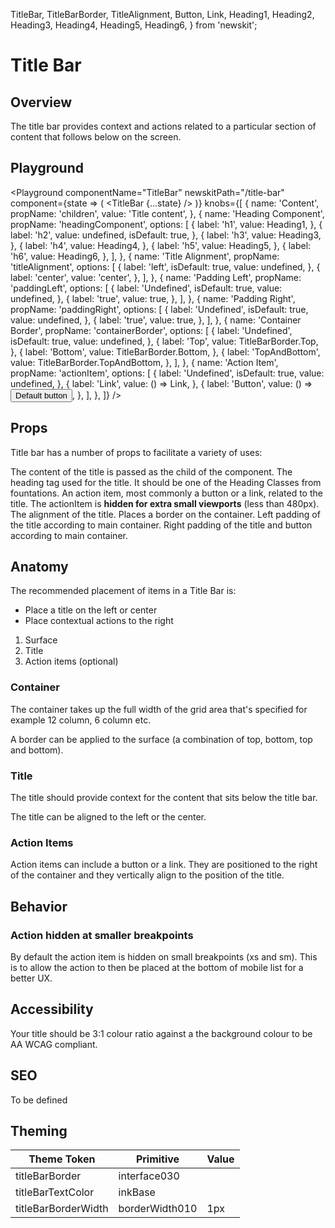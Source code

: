 
  TitleBar,
  TitleBarBorder,
  TitleAlignment,
  Button,
  Link,
  Heading1,
  Heading2,
  Heading3,
  Heading4,
  Heading5,
  Heading6,
} from 'newskit';


# Title Bar

## Overview

The title bar provides context and actions related to a particular section of content that follows below on the screen.

## Playground

<Playground
  componentName="TitleBar"
  newskitPath="/title-bar"
  component={state => (
    <LegacyBlock width="100%">
      <TitleBar {...state} />
    </LegacyBlock>
  )}
  knobs={[
    {
      name: 'Content',
      propName: 'children',
      value: 'Title content',
    },
    {
      name: 'Heading Component',
      propName: 'headingComponent',
      options: [
        {
          label: 'h1',
          value: Heading1,
        },
        {
          label: 'h2',
          value: undefined,
          isDefault: true,
        },
        {
          label: 'h3',
          value: Heading3,
        },
        {
          label: 'h4',
          value: Heading4,
        },
        {
          label: 'h5',
          value: Heading5,
        },
        {
          label: 'h6',
          value: Heading6,
        },
      ],
    },
    {
      name: 'Title Alignment',
      propName: 'titleAlignment',
      options: [
        {
          label: 'left',
          isDefault: true,
          value: undefined,
        },
        {
          label: 'center',
          value: 'center',
        },
      ],
    },
    {
      name: 'Padding Left',
      propName: 'paddingLeft',
      options: [
        {
          label: 'Undefined',
          isDefault: true,
          value: undefined,
        },
        {
          label: 'true',
          value: true,
        },
      ],
    },
    {
      name: 'Padding Right',
      propName: 'paddingRight',
      options: [
        {
          label: 'Undefined',
          isDefault: true,
          value: undefined,
        },
        {
          label: 'true',
          value: true,
        },
      ],
    },
    {
      name: 'Container Border',
      propName: 'containerBorder',
      options: [
        {
          label: 'Undefined',
          isDefault: true,
          value: undefined,
        },
        {
          label: 'Top',
          value: TitleBarBorder.Top,
        },
        {
          label: 'Bottom',
          value: TitleBarBorder.Bottom,
        },
        {
          label: 'TopAndBottom',
          value: TitleBarBorder.TopAndBottom,
        },
      ],
    },
    {
      name: 'Action Item',
      propName: 'actionItem',
      options: [
        {
          label: 'Undefined',
          isDefault: true,
          value: undefined,
        },
        {
          label: 'Link',
          value: () => <Link href="/">Link</Link>,
        },
        {
          label: 'Button',
          value: () => <Button>Default button</Button>,
        },
      ],
    },
  ]}
/>

## Props

Title bar has a number of props to facilitate a variety of uses:

<LegacyBlock marginTop="sizing050">
  <Prop name="children" type="string" required>
    The content of the title is passed as the child of the component.
  </Prop>
  <Prop name="headingComponent" type="React.ComponentType" default="Heading2">
    The heading tag used for the title. It should be one of the Heading Classes from fountations.
  </Prop>
  <Prop name="actionItem" type="React.ComponentType">
    An action item, most commonly a button or a link, related to the title. 
    The actionItem is <b>hidden for extra small viewports</b> (less than 480px).
  </Prop>
  <Prop name="titleAlignment" type="TitleAlignment" enum={TitleAlignment} default={TitleAlignment.Left}>
    The alignment of the title.
  </Prop>
  <Prop name="containerBorder" type="TitleBarBorder" enum={TitleBarBorder} default={TitleBarBorder.None}>
    Places a border on the container.
  </Prop>
  <Prop name="paddingLeft" type="boolean" default={false}>
    Left padding of the title according to main container.
  </Prop>
  <Prop name="paddingRight" type="boolean" default={false}>
    Right padding of the title and button according to main container.
  </Prop>

</LegacyBlock>

## Anatomy

The recommended placement of items in a Title Bar is:

- Place a title on the left or center
- Place contextual actions to the right


1. Surface
2. Title
3. Action items (optional)

### Container

The container takes up the full width of the grid area that's specified for example 12 column, 6 column etc.

A border can be applied to the surface (a combination of top, bottom, top and bottom).


### Title

The title should provide context for the content that sits below the title bar.


The title can be aligned to the left or the center.


### Action Items

Action items can include a button or a link. They are positioned to the right of the container and they vertically align to the position of the title.


## Behavior

### Action hidden at smaller breakpoints

By default the action item is hidden on small breakpoints (xs and sm). This is to allow the action to then be placed at the bottom of mobile list for a better UX.

## Accessibility

Your title should be 3:1 colour ratio against a the background colour to be AA WCAG compliant.


## SEO

To be defined

## Theming

| Theme Token         | Primitive      | Value                                       |
| ------------------- | -------------- | ------------------------------------------- |
| titleBarBorder      | interface030   | <TextBoxSwatch themeColor="interface030" /> |
| titleBarTextColor   | inkBase        | <TextBoxSwatch themeColor="inkBase" />      |
| titleBarBorderWidth | borderWidth010 | 1px                                         |

<br />
